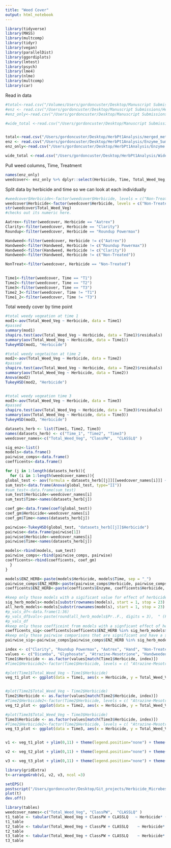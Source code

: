 ```yaml
---
title: "Weed Cover"
output: html_notebook
---
```


```r
library(tidyverse)
library(MASS)
library(multcomp)
library(tidyr)
library(vegan)
library(parallelDist)
library(ggordiplots)
library(lmtest)
library(psych)
library(lme4)
library(nlme)
library(multcomp)
library(car)
```

Read in data
```r
#total<-read.csv("/Volumes/Users/gordoncuster/Desktop/Manuscript Submissions/Herbicide and Microbes/Herbicide_SAREC_2018/merged_metadata_herbicide_EPSCOR_2018.csv")
#enz <- read.csv("/Users/gordoncuster/Desktop/Manuscript Submissions/Herbicide and Microbes/Herbicide_SAREC_2018/Enzymes/Enzyme_Summary_W_percent_Change.csv")
#enz_only<-read.csv("/Users/gordoncuster/Desktop/Manuscript Submissions/Herbicide and Microbes/Herbicide_SAREC_2018/Enzymes/Enzyme.csv")

#wide_total <-read.csv("/Users/gordoncuster/Desktop/Manuscript Submissions/Herbicide and Microbes/Herbicide_SAREC_2018/Wide_merged_GLM.csv")


total<-read.csv("/Users/gordoncuster/Desktop/HerbPt1Analysis/merged_metadata_herbicide_EPSCOR_2018.csv")
enz <- read.csv("/Users/gordoncuster/Desktop/HerbPt1Analysis/Enzyme_Summary_W_percent_Change.csv")
enz_only<-read.csv("/Users/gordoncuster/Desktop/HerbPt1Analysis/Enzyme.csv")

wide_total <-read.csv("/Users/gordoncuster/Desktop/HerbPt1Analysis/Wide_merged_GLM.csv")
```

Pull weed columns, Time, Treatment
```r
names(enz_only)
weedcover<- enz_only %>% dplyr::select(Herbicide, Time, Total_Weed_Veg, ClassPW, ClassNS, CLASSFT, CLASSLQ, CLASSU, Barcode_ID)
```


Split data by herbicide and time so we can look at each individually
```r
#weedcover$Herbicide<-factor(weedcover$Herbicide, levels = c("Non-Treated", "Hand", "Aatrex", "Clarity", "Roundup Powermax"), ordered = T)
weedcover$Herbicide<-factor(weedcover$Herbicide, levels = c("Non-Treated", "Hand", "Aatrex", "Clarity", "Roundup Powermax"), ordered = F)
str(weedcover$Total_Weed_Veg)
#checks out its numeric here. 

Aatrex<-filter(weedcover, Herbicide == "Aatrex")
Clarity<-filter(weedcover, Herbicide == "Clarity")
Roundup<-filter(weedcover, Herbicide == "Roundup Powermax")

Handweed<-filter(weedcover, Herbicide != c("Aatrex"))
Handweed<-filter(Handweed, Herbicide != c("Roundup Powermax"))
Handweed<-filter(Handweed, Herbicide != c("Clarity"))
Handweed<-filter(Handweed, Herbicide != c("Non-Treated"))

NonTreat<-filter(weedcover, Herbicide == "Non-Treated")

  
Time1<-filter(weedcover, Time == "T1")
Time2<-filter(weedcover, Time == "T2")
Time3<-filter(weedcover, Time == "T3")
Time2_3<-filter(weedcover, Time != "T1")
Time1_2<-filter(weedcover, Time != "T3")
```

Total weedy cover by time point
```r
#total weedy vegeation at time 1
mod1<-aov(Total_Weed_Veg ~ Herbicide, data = Time1)
#passed
summary(mod1)
shapiro.test(aov(Total_Weed_Veg ~ Herbicide, data = Time1)$residuals)
summary(aov(Total_Weed_Veg ~ Herbicide, data = Time1))
TukeyHSD(mod1, "Herbicide")

#total weedy vegetaiton at time 2
mod2<-aov(Total_Weed_Veg ~ Herbicide, data = Time2)
#passed
shapiro.test(aov(Total_Weed_Veg ~ Herbicide, data = Time2)$residuals)
summary(aov(Total_Weed_Veg ~ Herbicide, data = Time2))
Anova(mod2)
TukeyHSD(mod2, "Herbicide")


#total weedy vegeation time 3
mod3<-aov(Total_Weed_Veg ~ Herbicide, data = Time3)
#passed
shapiro.test(aov(Total_Weed_Veg ~ Herbicide, data = Time3)$residuals)
summary(aov(Total_Weed_Veg ~ Herbicide, data = Time3))
TukeyHSD(mod3, "Herbicide")
```
```r
datasets_herb <- list(Time1, Time2, Time3)
names(datasets_herb) <- c("Time_1", "Time2", "Time3")
weedcover_names<-c("Total_Weed_Veg", "ClassPW",  "CLASSLQ" )

sig_enz<-list()
models<-data.frame()
pairwise_comps<-data.frame()
coefficents<-data.frame()

for (j in 1:length(datasets_herb)){
  for (i in 1:length(weedcover_names)){
global_test <- aov(formula = datasets_herb[[j]][[weedcover_names[i]]] ~  datasets_herb[[j]]$Herbicide)
sum_test<-data.frame(Anova(global_test, type="II"))
#sum_test<-data.frame(sum_test)
sum_test$Herbicide<-weedcover_names[i]
sum_test$Time<-names(datasets_herb[j])

coef_gm<-data.frame(coef(global_test))
coef_gm$Herbicide<-weedcover_names[i]
coef_gm$Time<-names(datasets_herb[j])

pairwise<-TukeyHSD(global_test, "datasets_herb[[j]]$Herbicide")
pairwise<-data.frame(pairwise[1])
pairwise$Herbicide<-weedcover_names[i]
pairwise$Time<-names(datasets_herb[j])

models<-rbind(models, sum_test)
pairwise_comps<-rbind(pairwise_comps, pairwise)
coefficents<-rbind(coefficents, coef_gm)
  }
}

models$ENZ_HERB<-paste(models$Herbicide, models$Time, sep = "_")
pairwise_comps$ENZ_HERB<-paste(pairwise_comps$Herbicide, pairwise_comps$Time, sep = "_")
coefficents$ENZ_HERB<-paste(coefficents$Enzyme, coefficents$Herbicide, sep = "_")

#keep only those models with a sigificant value for effect of herbicide
sig_herb_models<-models[substr(rownames(models), start = 1, stop = 23) == "datasets_herb[[j]]$Herb" & models$Pr..F.<=0.05,]
all_herb_models<-models[substr(rownames(models), start = 1, stop = 23) == "datasets_herb[[j]]$Herb",]
#p_vals_df<-data.frame(1:36)
#p_vals_df$vals<-paste(round(all_herb_models$Pr..F., digits = 3),  " (F 5,58 = ", round(all_herb_models$F.value, digits = 3), ")", sep = "")
#p_vals_df
#keep only those coefficeint from models with a signficant effect of herbicide
coefficents_sig<-coefficents[coefficents$ENZ_HERB %in% sig_herb_models$ENZ_HERB, ]
#keep only those pairwise comparisons that are significant and have a significant value for herbicide from global model
pairwise_sig<-pairwise_comps[pairwise_comps$ENZ_HERB %in% sig_herb_models$ENZ_HERB & pairwise_comps$datasets_herb..j...Herbicide.p.adj <=0.05,]
```

```r

index <- c("Clarity", "Roundup Powermax", "Aatrex", "Hand", "Non-Treated")
values <- c("Dicamba", "Glyphosate", "Atrazine-Mesotrione", "Handweeded", "Non-Treated")
Time1$Herbicide <- as.factor(values[match(Time1$Herbicide, index)])
#Time1$Herbicide2<-factor(Time1$Herbicide, levels = c( "Atrazine-Mesotrione", "Dicamba", "Glyphosate", "Handweeded", "Non-Treated"), ordered = T)

#plot(Time1$Total_Weed_Veg ~ Time1$Herbicide)
veg_t1_plot <- ggplot(data = Time1, aes(x = Herbicide, y = Total_Weed_Veg, fill = Herbicide)) + geom_boxplot() + theme_classic()


#plot(Time2$Total_Weed_Veg ~ Time2$Herbicide)
Time2$Herbicide <- as.factor(values[match(Time2$Herbicide, index)])
#Time2$Herbicide2<-factor(Time2$Herbicide, levels = c( "Atrazine-Mesotrione", "Dicamba", "Glyphosate", "Handweeded", "Non-Treated"), ordered = T)
veg_t2_plot <- ggplot(data = Time2, aes(x = Herbicide, y = Total_Weed_Veg, fill = Herbicide)) + geom_boxplot() + theme_classic()

#plot(Time3$Total_Weed_Veg ~ Time3$Herbicide)
Time3$Herbicide <- as.factor(values[match(Time3$Herbicide, index)])
#Time2$Herbicide2<-factor(Time2$Herbicide, levels = c( "Atrazine-Mesotrione", "Dicamba", "Glyphosate", "Handweeded", "Non-Treated"), ordered = T)
veg_t3_plot <- ggplot(data = Time3, aes(x = Herbicide, y = Total_Weed_Veg, fill = Herbicide)) + geom_boxplot() + theme_classic()


v1 <- veg_t1_plot + ylim(0,11) + theme(legend.position="none") + theme(axis.text=element_text(size=8, angle = 45, hjust =1), axis.title=element_text(size=10)) + xlab("") + ylab("Total Weedy Vegetation\n (Summed Cover Classes)")

v2 <- veg_t2_plot + ylim(0,11) + theme(legend.position="none") + theme(axis.text=element_text(size=8, angle = 45, hjust =1), axis.title=element_text(size=10))+ xlab("") + ylab("")

v3 <- veg_t3_plot + ylim(0,11) + theme(legend.position="none") + theme(axis.text=element_text(size=8, angle = 45, hjust =1), axis.title=element_text(size=10))+ xlab("") + ylab("")

library(gridExtra)
t<-arrangeGrob(v1, v2, v3, ncol =3)

setEPS()
postscript("/Users/gordoncuster/Desktop/Git_projects/Herbicide_Microbes_PT1/Figures/Combined_Veg_Cover.eps")
plot(t)
dev.off()
```

```r
library(tables)
weedcover_names<-c("Total_Weed_Veg", "ClassPW",  "CLASSLQ" )
t1_table <- tabular(Total_Weed_Veg + ClassPW + CLASSLQ   ~ Herbicide* (mean+sd), data=Time1 )
t1_table
t2_table <- tabular(Total_Weed_Veg + ClassPW + CLASSLQ    ~ Herbicide* (mean+sd), data=Time2 )
t2_table
t3_table <- tabular(Total_Weed_Veg + ClassPW + CLASSLQ    ~ Herbicide* (mean+sd), data=Time3 )
t3_table
```

